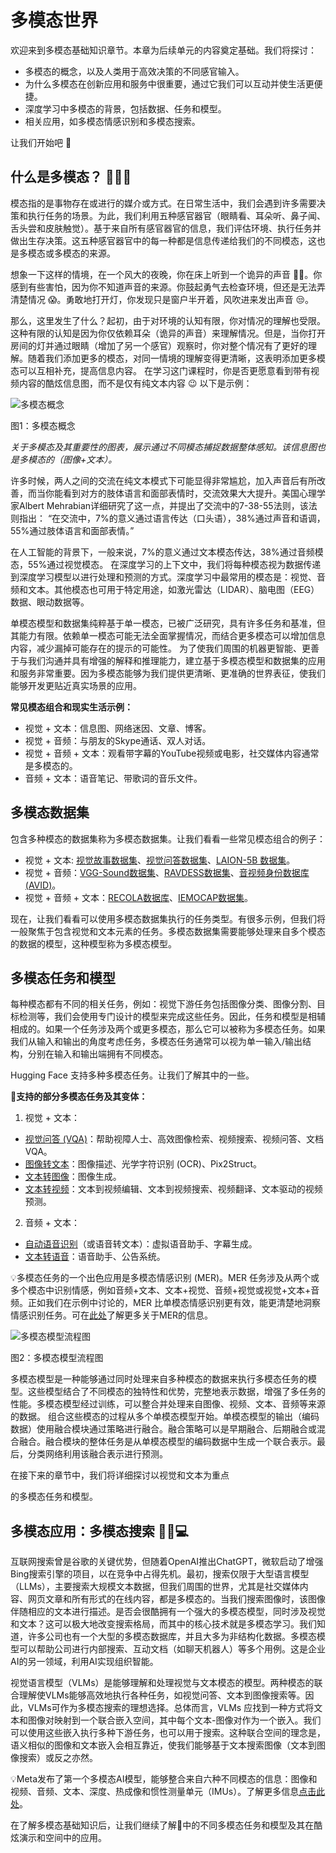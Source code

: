 # 多模态世界

欢迎来到多模态基础知识章节。本章为后续单元的内容奠定基础。我们将探讨：

- 多模态的概念，以及人类用于高效决策的不同感官输入。
- 为什么多模态在创新应用和服务中很重要，通过它我们可以互动并使生活更便捷。
- 深度学习中多模态的背景，包括数据、任务和模型。
- 相关应用，如多模态情感识别和多模态搜索。

让我们开始吧 🤗

## 什么是多模态？ 📸📝🎵

模态指的是事物存在或进行的媒介或方式。在日常生活中，我们会遇到许多需要决策和执行任务的场景。为此，我们利用五种感官器官（眼睛看、耳朵听、鼻子闻、舌头尝和皮肤触觉）。基于来自所有感官器官的信息，我们评估环境、执行任务并做出生存决策。这五种感官器官中的每一种都是信息传递给我们的不同模态，这也是多模态或多模态的来源。

想象一下这样的情境，在一个风大的夜晚，你在床上听到一个诡异的声音 👻😨。你感到有些害怕，因为你不知道声音的来源。你鼓起勇气去检查环境，但还是无法弄清楚情况 😱。勇敢地打开灯，你发现只是窗户半开着，风吹进来发出声音 😒。

那么，这里发生了什么？起初，由于对环境的认知有限，你对情况的理解也受限。这种有限的认知是因为你仅依赖耳朵（诡异的声音）来理解情况。但是，当你打开房间的灯并通过眼睛（增加了另一个感官）观察时，你对整个情况有了更好的理解。随着我们添加更多的模态，对同一情境的理解变得更清晰，这表明添加更多模态可以互相补充，提高信息内容。
在学习这门课程时，你是否更愿意看到带有视频内容的酷炫信息图，而不是仅有纯文本内容 😉
以下是示例：

<div class="flex justify-center">
    <img src="https://huggingface.co/datasets/hf-vision/course-assets/resolve/main/multimodal_fusion_text_vision/multimodal_elephant.png" alt="多模态概念">
<p>图1：多模态概念</p>
</div>

_关于多模态及其重要性的图表，展示通过不同模态捕捉数据整体感知。该信息图也是多模态的（图像+文本）。_

许多时候，两人之间的交流在纯文本模式下可能显得非常尴尬，加入声音后有所改善，而当你能看到对方的肢体语言和面部表情时，交流效果大大提升。美国心理学家Albert Mehrabian详细研究了这一点，并提出了交流中的7-38-55法则，该法则指出：
“在交流中，7%的意义通过语言传达（口头语），38%通过声音和语调，55%通过肢体语言和面部表情。”

在人工智能的背景下，一般来说，7%的意义通过文本模态传达，38%通过音频模态，55%通过视觉模态。
在深度学习的上下文中，我们将每种模态视为数据传递到深度学习模型以进行处理和预测的方式。深度学习中最常用的模态是：视觉、音频和文本。其他模态也可用于特定用途，如激光雷达（LIDAR）、脑电图（EEG）数据、眼动数据等。

单模态模型和数据集纯粹基于单一模态，已被广泛研究，具有许多任务和基准，但其能力有限。依赖单一模态可能无法全面掌握情况，而结合更多模态可以增加信息内容，减少漏掉可能存在的提示的可能性。
为了使我们周围的机器更智能、更善于与我们沟通并具有增强的解释和推理能力，建立基于多模态模型和数据集的应用和服务非常重要。因为多模态能够为我们提供更清晰、更准确的世界表征，使我们能够开发更贴近真实场景的应用。

**常见模态组合和现实生活示例：**

- 视觉 + 文本：信息图、网络迷因、文章、博客。
- 视觉 + 音频：与朋友的Skype通话、双人对话。
- 视觉 + 音频 + 文本：观看带字幕的YouTube视频或电影，社交媒体内容通常是多模态的。
- 音频 + 文本：语音笔记、带歌词的音乐文件。

## 多模态数据集

包含多种模态的数据集称为多模态数据集。让我们看看一些常见模态组合的例子：

- 视觉 + 文本: [视觉故事数据集](https://visionandlanguage.net/VIST/)、[视觉问答数据集](https://visualqa.org/download.html)、[LAION-5B 数据集](https://laion.ai/blog/laion-5b/)。
- 视觉 + 音频：[VGG-Sound数据集](https://www.robots.ox.ac.uk/~vgg/data/vggsound/)、[RAVDESS数据集](https://zenodo.org/records/1188976)、[音视频身份数据库 (AVID)](https://www.avid.wiki/Main_Page)。
- 视觉 + 音频 + 文本：[RECOLA数据库](https://diuf.unifr.ch/main/diva/recola/)、[IEMOCAP数据集](https://sail.usc.edu/iemocap/)。

现在，让我们看看可以使用多模态数据集执行的任务类型。有很多示例，但我们将一般聚焦于包含视觉和文本元素的任务。多模态数据集需要能够处理来自多个模态的数据的模型，这种模型称为多模态模型。

## 多模态任务和模型

每种模态都有不同的相关任务，例如：视觉下游任务包括图像分类、图像分割、目标检测等，我们会使用专门设计的模型来完成这些任务。因此，任务和模型是相辅相成的。如果一个任务涉及两个或更多模态，那么它可以被称为多模态任务。如果我们从输入和输出的角度考虑任务，多模态任务通常可以视为单一输入/输出结构，分别在输入和输出端拥有不同模态。

Hugging Face 支持多种多模态任务。让我们了解其中的一些。

**🤗支持的部分多模态任务及其变体：**

1. 视觉 + 文本：

- [视觉问答 (VQA)](https://huggingface.co/tasks/visual-question-answering)：帮助视障人士、高效图像检索、视频搜索、视频问答、文档VQA。
- [图像转文本](https://huggingface.co/tasks/image-to-text)：图像描述、光学字符识别 (OCR)、Pix2Struct。
- [文本转图像](https://huggingface.co/tasks/text-to-image)：图像生成。
- [文本转视频](https://huggingface.co/tasks/text-to-video)：文本到视频编辑、文本到视频搜索、视频翻译、文本驱动的视频预测。

2. 音频 + 文本：

- [自动语音识别](https://huggingface.co/tasks/automatic-speech-recognition)（或语音转文本）：虚拟语音助手、字幕生成。
- [文本转语音](https://huggingface.co/tasks/text-to-speech)：语音助手、公告系统。

<Tip>

💡多模态任务的一个出色应用是多模态情感识别 (MER)。MER 任务涉及从两个或多个模态中识别情感，例如音频+文本、文本+视觉、音频+视觉或视觉+文本+音频。正如我们在示例中讨论的，MER 比单模态情感识别更有效，能更清楚地洞察情感识别任务。可在[此处](https://github.com/EvelynFan/AWESOME-MER)了解更多关于MER的信息。

</Tip>

<div class="flex justify-center">
    <img src="https://huggingface.co/datasets/hf-vision/course-assets/resolve/main/multimodal_fusion_text_vision/Multimodal.jpg" alt="多模态模型流程图">
<p>图2：多模态模型流程图</p>
</div>

多模态模型是一种能够通过同时处理来自多种模态的数据来执行多模态任务的模型。这些模型结合了不同模态的独特性和优势，完整地表示数据，增强了多任务的性能。多模态模型经过训练，可以整合并处理来自图像、视频、文本、音频等来源的数据。
组合这些模态的过程从多个单模态模型开始。单模态模型的输出（编码数据）使用融合模块通过策略进行融合。融合策略可以是早期融合、后期融合或混合融合。融合模块的整体任务是从单模态模型的编码数据中生成一个联合表示。最后，分类网络利用该融合表示进行预测。

在接下来的章节中，我们将详细探讨以视觉和文本为重点

的多模态任务和模型。

## 多模态应用：多模态搜索 🔎📲💻

互联网搜索曾是谷歌的关键优势，但随着OpenAI推出ChatGPT，微软启动了增强Bing搜索引擎的项目，以在竞争中占得先机。最初，搜索仅限于大型语言模型（LLMs），主要搜索大规模文本数据，但我们周围的世界，尤其是社交媒体内容、网页文章和所有形式的在线内容，都是多模态的。当我们搜索图像时，该图像伴随相应的文本进行描述。是否会很酷拥有一个强大的多模态模型，同时涉及视觉和文本？这可以极大地改变搜索格局，而其中的核心技术就是多模态学习。我们知道，许多公司也有一个大型的多模态数据库，并且大多为非结构化数据。多模态模型可以帮助公司进行内部搜索、互动文档（如聊天机器人）等多个用例。这是企业AI的另一领域，利用AI实现组织智能。

视觉语言模型（VLMs）是能够理解和处理视觉与文本模态的模型。两种模态的联合理解使VLMs能够高效地执行各种任务，如视觉问答、文本到图像搜索等。因此，VLMs可作为多模态搜索的理想选择。总体而言，VLMs 应找到一种方式将文本和图像对映射到一个联合嵌入空间，其中每个文本-图像对作为一个嵌入。我们可以使用这些嵌入执行多种下游任务，也可以用于搜索。这种联合空间的理念是，语义相似的图像和文本嵌入会相互靠近，使我们能够基于文本搜索图像（文本到图像搜索）或反之亦然。

<Tip>

💡Meta发布了第一个多模态AI模型，能够整合来自六种不同模态的信息：图像和视频、音频、文本、深度、热成像和惯性测量单元（IMUs）。了解更多信息[点击此处](https://imagebind.metademolab.com/)。

</Tip>

在了解多模态基础知识后，让我们继续了解🤗中的不同多模态任务和模型及其在酷炫演示和空间中的应用。